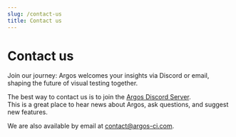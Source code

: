 ```yaml
---
slug: /contact-us
title: Contact us
---
```


# Contact us

Join our journey: Argos welcomes your insights via Discord or email, shaping the future of visual testing together.

The best way to contact us is to join the [Argos Discord Server](https://argos-ci.com/discord).<br/>
This is a great place to hear news about Argos, ask questions, and suggest new features.

We are also available by email at [contact@argos-ci.com](mailto:contact@argos-ci.com).
